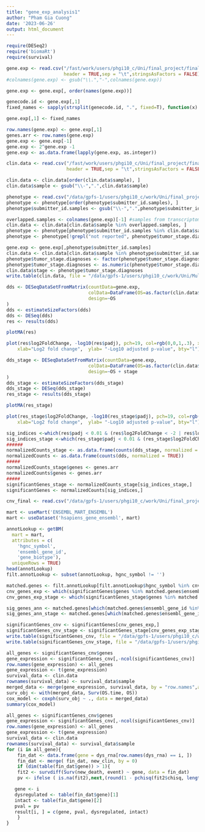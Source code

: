 ```yaml
---
title: "gene_exp_analysis1"
author: "Pham Gia Cuong"
date: '2023-06-26'
output: html_document
---
```


```r
require(DESeq2)
require('biomaRt')
require(survival)
```

```r
gene.exp <- read.csv("/fast/work/users/phgi10_c/Uni/final_project/final_data/htseq_count/TCGA-BLCA.htseq_counts.tsv.gz",
                     header = TRUE,sep = "\t",stringsAsFactors = FALSE)
#colnames(gene.exp) <- gsub("\\.","-",colnames(gene.exp))

gene.exp <- gene.exp[, order(names(gene.exp))]

genecode.id <- gene.exp[,1]
fixed_names <- sapply(strsplit(genecode.id, ".", fixed=T), function(x) x[1])

gene.exp[,1] <- fixed_names

row.names(gene.exp) <- gene.exp[,1]
genes.arr <- row.names(gene.exp)
gene.exp <- gene.exp[-1]
gene.exp <- 2^gene.exp -1
gene.exp <- as.data.frame(lapply(gene.exp, as.integer))
```

```r
clin.data <- read.csv("/fast/work/users/phgi10_c/Uni/final_project/final_data/TCGA-BLCA.survival.tsv",
                      header = TRUE,sep = "\t",stringsAsFactors = FALSE)

clin.data <- clin.data[order(clin.data$sample), ]
clin.data$sample <- gsub("\\-",".",clin.data$sample)
```

```r
phenotype <- read.csv("/data/gpfs-1/users/phgi10_c/work/Uni/final_project/final_data/phenotype/TCGA-BLCA.GDC_phenotype.tsv.gz",header=TRUE,sep="\t")
phenotype <- phenotype[order(phenotype$submitter_id.samples), ]
phenotype$submitter_id.samples <- gsub("\\-",".",phenotype$submitter_id.samples)
```

```r
overlapped.samples <- colnames(gene.exp)[-1] #samples from transcriptomic data
clin.data <- clin.data[clin.data$sample %in% overlapped.samples, ]
phenotype <- phenotype[phenotype$submitter_id.samples %in% clin.data$sample, ]
phenotype <- phenotype[!grepl("not reported", phenotype$tumor_stage.diagnoses), ]

gene.exp <- gene.exp[,phenotype$submitter_id.samples]
clin.data <- clin.data[clin.data$sample %in% phenotype$submitter_id.samples, ]
phenotype$tumor_stage.diagnoses <- factor(phenotype$tumor_stage.diagnoses, levels = c("stage iv", "stage iii", "stage ii", "stage i"))
phenotype$tumor_stage.diagnoses <- as.numeric(phenotype$tumor_stage.diagnoses)
clin.data$stage <- phenotype$tumor_stage.diagnoses
write.table(clin.data, file = "/data/gpfs-1/users/phgi10_c/work/Uni/MultiOmic_Datascience/results/gene_exp_analysis/clinical.csv", sep = "\t", quote = FALSE, row.names = FALSE)
```

```r
dds <- DESeqDataSetFromMatrix(countData=gene.exp,
                              colData=DataFrame(OS=as.factor(clin.data$OS)),
                              design=~OS
)
dds <- estimateSizeFactors(dds)
dds <- DESeq(dds)
res <- results(dds)
```

```r
plotMA(res)
```

```r
plot(res$log2FoldChange, -log10(res$padj), pch=19, col=rgb(0,0,1,.3), xlim=c(-6,6),
    xlab="Log2 fold change",  ylab= "-Log10 adjusted p-value", bty="l")
```

```r
dds_stage <- DESeqDataSetFromMatrix(countData=gene.exp,
                              colData=DataFrame(OS=as.factor(clin.data$OS),stage=as.factor(clin.data$stage)),
                              design=~OS + stage
)
dds_stage <- estimateSizeFactors(dds_stage)
dds_stage <- DESeq(dds_stage)
res_stage <- results(dds_stage)
```

```r
plotMA(res_stage)
```

```r
plot(res_stage$log2FoldChange, -log10(res_stage$padj), pch=19, col=rgb(0,0,1,.3), xlim=c(-6,6),
    xlab="Log2 fold change",  ylab= "-Log10 adjusted p-value", bty="l")
```
```r
sig_indices <-which(res$padj < 0.01 & (res$log2FoldChange < -2 | res$log2FoldChange > 2))
sig_indices_stage <-which(res_stage$padj < 0.01 & (res_stage$log2FoldChange < -2 | res_stage$log2FoldChange > 2))
######
normalizedCounts_stage <- as.data.frame(counts(dds_stage, normalized = TRUE))
normalizedCounts <- as.data.frame(counts(dds, normalized = TRUE))
#####
normalizedCounts_stage$genes <- genes.arr
normalizedCounts$genes <- genes.arr
#####
significantGenes_stage <- normalizedCounts_stage[sig_indices_stage,]
significantGenes <- normalizedCounts[sig_indices,]

```

```r
cnv_final <- read.csv("/data/gpfs-1/users/phgi10_c/work/Uni/final_project/cnv_analysis/final_cnv.csv",stringsAsFactors=FALSE, header=TRUE)

mart <- useMart('ENSEMBL_MART_ENSEMBL')
mart <- useDataset('hsapiens_gene_ensembl', mart)

annotLookup <- getBM(
  mart = mart,
  attributes = c(
    'hgnc_symbol',
    'ensembl_gene_id',
    'gene_biotype'),
  uniqueRows = TRUE)
head(annotLookup)
filt.annotLookup <- subset(annotLookup, hgnc_symbol != '')
```

```r
matched.genes <- filt.annotLookup[filt.annotLookup$hgnc_symbol %in% cnv_final$GeneSymbol, ]
cnv_genes_exp <- which(significantGenes$genes %in% matched.genes$ensembl_gene_id)
cnv_genes_exp_stage <- which(significantGenes_stage$genes %in% matched.genes$ensembl_gene_id)
```

```r
sig_genes_ann <- matched.genes[which(matched.genes$ensembl_gene_id %in% significantGenes$genes),]
sig_genes_ann_stage <- matched.genes[which(matched.genes$ensembl_gene_id %in% significantGenes_stage$genes),]
```

```r
significantGenes_cnv <- significantGenes[cnv_genes_exp,]
significantGenes_cnv_stage <- significantGenes_stage[cnv_genes_exp_stage,]
write.table(significantGenes_cnv, file = "/data/gpfs-1/users/phgi10_c/work/Uni/MultiOmic_Datascience/results/gene_exp_analysis/cnv_genes_exp.combine.csv", sep = "\t", quote = FALSE, row.names = FALSE)
write.table(significantGenes_cnv_stage, file = "/data/gpfs-1/users/phgi10_c/work/Uni/MultiOmic_Datascience/results/gene_exp_analysis/cnv_genes_exp_stage.combine.csv", sep = "\t", quote = FALSE, row.names = FALSE)

```


```r
all_genes <- significantGenes_cnv$genes
gene_expression <- significantGenes_cnv[,-ncol(significantGenes_cnv)]
row.names(gene_expression) <- all_genes
gene_expression <- t(gene_expression)
survival_data <- clin.data
rownames(survival_data) <- survival_data$sample
merged_data <- merge(gene_expression, survival_data, by = "row.names",all = TRUE)
surv_obj <- with(merged_data, Surv(OS.time, OS))
cox_model <- coxph(surv_obj ~ ., data = merged_data)
summary(cox_model)
```

```r
all_genes <- significantGenes_cnv$genes
gene_expression <- significantGenes_cnv[,-ncol(significantGenes_cnv)]
row.names(gene_expression) <- all_genes
gene_expression <- t(gene_expression)
survival_data <- clin.data
rownames(survival_data) <- survival_data$sample
for (i in all_gene){
    fin_dat <- data.frame(gene = dys_rna[row.names(dys_rna) == i, ])
    fin_dat <- merge( fin_dat, new_clin, by = 0)
    if (dim(table(fin_dat$gene)) > 1){
    fit2 <- survdiff(Surv(new_death, event) ~ gene, data = fin_dat)
    pv <- ifelse ( is.na(fit2),next,(round(1 - pchisq(fit2$chisq, length(fit2$n) - 1),3)))[[1]]

   gene <- i
   dysregulated <- table(fin_dat$gene)[1]
   intact <- table(fin_dat$gene)[2]
   pval = pv
   result[i, ] = c(gene, pval, dysregulated, intact)
    }
}
```
```r

```









